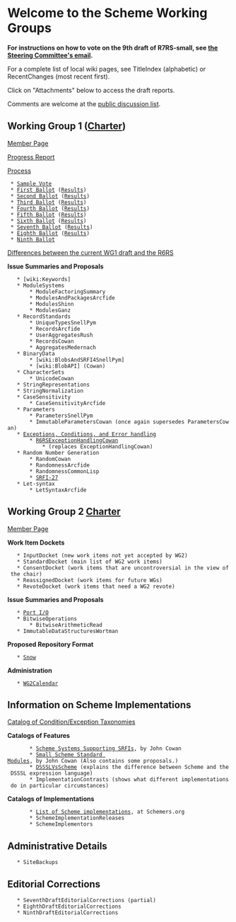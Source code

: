 = Welcome to the Scheme Working Groups =

'''For instructions on how to vote on the 9th draft of R7RS-small, see [[http://lists.scheme-reports.org/pipermail/scheme-reports/2013-April/003299.html|the Steering Committee's email]].'''

For a complete list of local wiki pages, see TitleIndex (alphabetic) or RecentChanges (most recent first).

Click on "Attachments" below to access the draft reports.

Comments are welcome at the [[http://lists.scheme-reports.org/cgi-bin/mailman/listinfo/scheme-reports|public discussion list]].

== Working Group 1 ([[http://www.scheme-reports.org/2009/working-group-1-charter.html|Charter]]) ==

[[MemberPagesWorkingGroupOne|Member Page]]

[[http://trac.sacrideo.us/wg/attachment/wiki/WikiStart/scheme-wg1-progress1.pdf|Progress Report]]

[[WorkingGroupOneProcess|Process]]
  * [[SampleVoteYakHandler|Sample Vote]]
  * [[:WG1Ballot1|First Ballot]] ([[:WG1Ballot1Results|Results]])
  * [[:WG1Ballot2|Second Ballot]] ([[:WG1Ballot2Results|Results]])
  * [[:WG1Ballot3|Third Ballot]] ([[:WG1Ballot3Results|Results]])
  * [[:WG1Ballot4|Fourth Ballot]] ([[:WG1Ballot4Results|Results]])
  * [[:WG1Ballot5|Fifth Ballot]] ([[:WG1Ballot5Results|Results]])
  * [[:WG1Ballot6|Sixth Ballot]] ([[:WG1Ballot6Results|Results]])
  * [[:WG1Ballot7|Seventh Ballot]] ([[:WG1Ballot7Results|Results]])
  * [[:WG1Ballot8|Eighth Ballot]] ([[:WG1Ballot8Results|Results]])
  * [[:WG1Ballot|Ninth Ballot]]

[[:WG1vsR6RSDiff|Differences between the current WG1 draft and the R6RS]]

'''Issue Summaries and Proposals'''

    * [wiki:Keywords]
    * ModuleSystems
        * ModuleFactoringSummary
        * ModulesAndPackagesArcfide
        * ModulesShinn
        * ModulesGanz
    * RecordStandards
        * UniqueTypesSnellPym
        * RecordsArcfide
        * UserAggregatesRush
        * RecordsCowan
        * AggregatesMedernach
    * BinaryData
        * [wiki:BlobsAndSRFI4SnellPym]
        * [wiki:BlobAPI] (Cowan)
    * CharacterSets
        * UnicodeCowan
    * StringRepresentations
    * StringNormalization
    * CaseSensitivity
        * CaseSensitivityArcfide
    * Parameters
        * ParametersSnellPym
        * ImmutableParametersCowan (once again supersedes ParametersCowan)
    * [[ExceptionsErrorsAndConditions|Exceptions, Conditions, and Error handling]]
        * [[:R6RSExceptionHandlingCowan|R6RSExceptionHandlingCowan]]
            * (replaces ExceptionHandlingCowan)
    * Random Number Generation
        * RandomCowan
        * RandomnessArcfide
        * RandomnessCommonLisp
        * [[http://srfi.schemers.org/srfi-27/|SRFI-27]]
    * Let-syntax
        * LetSyntaxArcfide


== Working Group 2 [[http://scheme-reports.org/2010/working-group-2-charter.html|Charter]] ==

[[MemberPagesWorkingGroupTwo|Member Page]]

'''Work Item Dockets'''
    * InputDocket (new work items not yet accepted by WG2)
    * StandardDocket (main list of WG2 work items)
    * ConsentDocket (work items that are uncontroversial in the view of the chair)
    * ReassignedDocket (work items for future WGs)
    * RevoteDocket (work items that need a WG2 revote)

'''Issue Summaries and Proposals'''

    * [[PortIo|Port I/O]]
    * BitwiseOperations
        * BitwiseArithmeticRead
    * ImmutableDataStructuresWortman

'''Proposed Repository Format'''
    * [[:Snow|Snow]]

'''Administration'''
    * [[:WG2Calendar|WG2Calendar]]


== Information on Scheme Implementations ==

[[ExceptionTaxonomies|Catalog of Condition/Exception Taxonomies]]

'''Catalogs of Features'''

        * [[http://spreadsheets.google.com/pub?key=tRCHK6jWXuKMABKAfoOwWqw&output=html|Scheme Systems Supporting SRFIs]], by John Cowan
        * [[http://spreadsheets.google.com/pub?key=tS3XfMIS7TfMSwMTtd8cbaA&output=html|Small Scheme Standard Modules]], by John Cowan (Also contains some proposals.)
        * [[:DSSSLVsScheme|DSSSLVsScheme]] (explains the difference between Scheme and the DSSSL expression language)
        * ImplementationContrasts (shows what different implementations do in particular circumstances)

'''Catalogs of Implementations'''

        * [[http://community.schemewiki.org/?scheme-faq-standards#implementations|List of Scheme implementations]], at Schemers.org
        * SchemeImplementationReleases
        * SchemeImplementors

== Administrative Details ==

    * SiteBackups

== Editorial Corrections ==

    * SeventhDraftEditorialCorrections (partial)
    * EighthDraftEditorialCorrections
    * NinthDraftEditorialCorrections